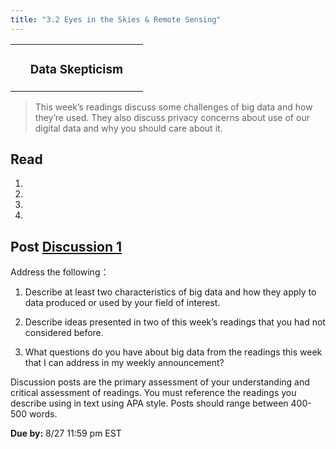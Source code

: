 ```yaml
---
title: "3.2 Eyes in the Skies & Remote Sensing"
---
```



+:---------------------------:+
| ### Data Skepticism         |
+-----------------------------+

> This week's readings discuss some challenges of big data and how they're used. They also discuss privacy concerns about use of our digital data and why you should care about it.

## Read

1.  

2.  

3.  

4.  

## Post [Discussion 1](/discussions/M1-1.qmd)

Address the following：

1.  Describe at least two characteristics of big data and how they apply to data produced or used by your field of interest.

2.  Describe ideas presented in two of this week's readings that you had not considered before.

3.  What questions do you have about big data from the readings this week that I can address in my weekly announcement?

Discussion posts are the primary assessment of your understanding and critical assessment of readings. You must reference the readings you describe using in text using APA style. Posts should range between 400-500 words.

**Due by:** 8/27 11:59 pm EST

